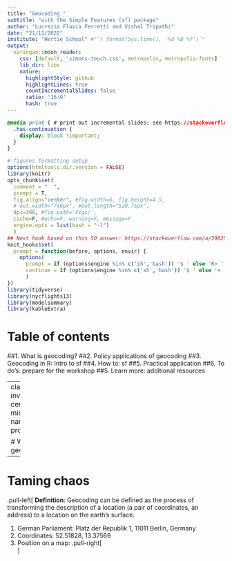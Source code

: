 ```yaml
---
title: "Geocoding "
subtitle: "with the Simple Features (sf) package"
author: "Lucrezia Flavia Ferretti and Vishal Tripathi"
date: "21/11/2022"
institute: "Hertie School" #"`r format(Sys.time(), '%d %B %Y')`"
output:
  xaringan::moon_reader:
    css: [default, 'simons-touch.css', metropolis, metropolis-fonts] 
    lib_dir: libs
    nature:
      highlightStyle: github
      highlightLines: true
      countIncrementalSlides: false
      ratio: '16:9'
      hash: true
---
```


```css
@media print { # print out incremental slides; see https://stackoverflow.com/questions/56373198/get-xaringan-incremental-animations-to-print-to-pdf/56374619#56374619
  .has-continuation {
    display: block !important;
  }
}
```

```r
# figures formatting setup
options(htmltools.dir.version = FALSE)
library(knitr)
opts_chunk$set(
  comment = "  ",
  prompt = T,
  fig.align="center", #fig.width=6, fig.height=4.5, 
  # out.width="748px", #out.length="520.75px",
  dpi=300, #fig.path='Figs/',
  cache=F, #echo=F, warning=F, message=F
  engine.opts = list(bash = "-l")
  )
## Next hook based on this SO answer: https://stackoverflow.com/a/39025054
knit_hooks$set(
  prompt = function(before, options, envir) {
    options(
      prompt = if (options$engine %in% c('sh','bash')) '$ ' else 'R> ',
      continue = if (options$engine %in% c('sh','bash')) '$ ' else '+ '
      )
})
library(tidyverse)
library(nycflights13)
library(modelsummary)
library(kableExtra)
```

# Table of contents


##1. What is geocoding?
##2. Policy applications of geocoding 
##3. Geocoding in R: Intro to sf
##4. How to: sf 
##5. Practical application
##6. To do's: prepare for the workshop
##5. Learn more: additional resources



---
class: inverse, center, middle
name: projects

# What is geocoding?
<html><div style='float:left'></div><hr color='#EB811B' size=1px style="width:1000px; margin:auto;"/></html>

---

# Taming chaos

.pull-left[
**Definition**: Geocoding can be defined as the process of transforming the description of a location (a pair of coordinates, an address) to a location on the earth's surface.

1. German Parliament: Platz der Republik 1, 11011 Berlin, Germany
2. Coordinates: 52.51828, 13.37569
3. Position on a map: 
.pull-right[
<br>
<div align="center">
<img src="pics/bundestag.png" height=400 loop=infinite>
</div>
]



